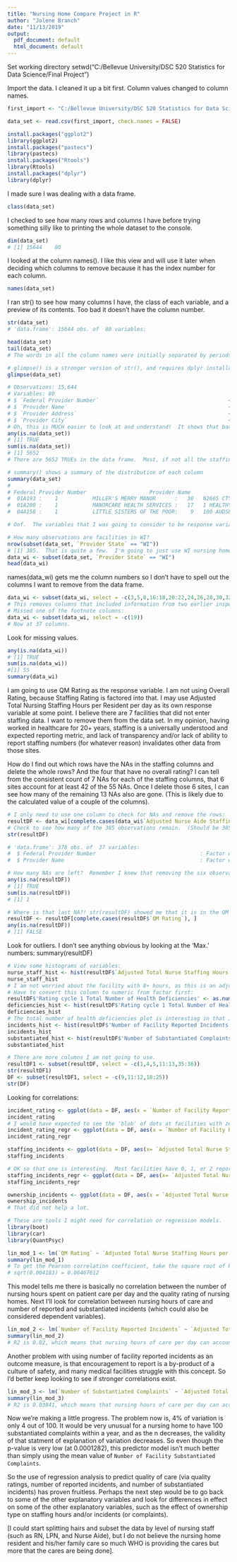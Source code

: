 ---
title: "Nursing Home Compare Project in R"
author: "Jolene Branch"
date: "11/13/2019"
output:
  pdf_document: default
  html_document: default
---

Set working directory
setwd("C:/Bellevue University/DSC 520 Statistics for Data Science/Final Project")

Import the data.  I cleaned it up a bit first.  Column values changed to column names.
```{r import}
first_import <- "C:/Bellevue University/DSC 520 Statistics for Data Science/Final Project/Provider info from Nursing Home Compare, via Kaggle.csv"

data_set <- read.csv(first_import, check.names = FALSE)
```

```{r install_pkgs}
install.packages("ggplot2")
library(ggplot2)
install.packages("pastecs")
library(pastecs)
install.packages("Rtools")
library(Rtools)
install.packages("dplyr")
library(dplyr)
```

I made sure I was dealing with a data frame.
```{r class}
class(data_set)
```
I checked to see how many rows and columns I have before trying something silly like to printing the whole dataset to the console.
```{r dim}
dim(data_set)
# [1] 15644    80
```
I looked at the column names().  I like this view and will use it later when deciding which columns to remove because it has the index number for each column.
```{r names}
names(data_set)
```
I ran str() to see how many columns I have, the class of each variable, and a preview of its contents.  Too bad it doesn't have the column number.
```{r structure}
str(data_set)
# 'data.frame':	15644 obs. of  80 variables:
```

```{r headtail}
head(data_set)
tail(data_set)
# The words in all the column names were initially separated by periods.  Using check.names within the read.csv() when importing the data got rid of the periods, but I wasn't sure if spaces within column names were OK at this point in the data frame.  Stack Overflow says I need to refer to column names that have spaces by wrapping them with backticks.  i.e. data_set$`column name`
```

```{r glimpse}
# glimpse() is a stronger version of str(), and requires dplyr installattion.
glimpse(data_set)

# Observations: 15,644
# Variables: 80
# $ `Federal Provider Number`                                         <fct> 15009, 15010, 15012, 150...
# $ `Provider Name`                                                   <fct> "BURNS NURSING HOME, INC...
# $ `Provider Address`                                                <fct> "701 MONROE STREET NW", ...
# $ `Provider City`                                                   <fct> RUSSELLVILLE, SYLACAUGA,...
# Oh, this is MUCH easier to look at and understand!  It shows that backticks are already wrapped around my column names, except for the five that I couldn't change from column names to variable names.  There are too many rows to visually check for N/As, so to see if there are any N/As anywhere in the data set I used is.na().
any(is.na(data_set))
# [1] TRUE
sum(is.na(data_set)) 
# [1] 5652
# There are 5652 TRUEs in the data frame.  Most, if not all the staffing variables have N/As, but they all seem to have the same sum of N/As, (probably because the same 394 facilities did not enter staffing numbers for any of their levels of nursing staff), so maybe no need to start thinking about omitting any data unless I simply omit the observations of the nursing homes with any N/As.
```

```{R summary}
# summary() shows a summary of the distribution of each column
summary(data_set)
# 
# Federal Provider Number                    Provider Name                 Provider Address
#  01A193 :    1           MILLER'S MERRY MANOR      :   30   N2665 CTY RD QQ       :    4  
#  01A208 :    1           MANORCARE HEALTH SERVICES :   17   1 HEALTHY WAY         :    2  
#  04A158 :    1           LITTLE SISTERS OF THE POOR:    9   100 AUDSLEY DRIVE     :    2  

# Oof.  The variables that I was going to consider to be response variables all seem to have super low medians and means.  Like 0.9s and 1.0s.  (These are things like count of fines, count of facility reported incidents, and count of substantiated complaints).  I learned that Rating Cycle 1 is the most recent.  That is the one I will use.
```

```{r WI_count}
# How many observations are facilities in WI?
nrow(subset(data_set, `Provider State` == "WI"))
# [1] 385.  That is quite a few.  I'm going to just use WI nursing homes for my analysis.
data_wi <- subset(data_set, `Provider State` == "WI")
head(data_wi)
```
names(data_wi) gets me the column numbers so I don't have to spell out the columns I want to remove from the data frame.
```{r remove_old_ratings}
data_wi <- subset(data_wi, select = -c(3,5,8,16:18,20:22,24,26,28,30,32,34,35:44,57:72,80))
# This removes columns that included information from two earlier inspections, leaving me only the most recent one.  While I'm at it, I should remove the five columns with no data definitions in the metadata file, as I won't be able to use them anyway.   Reported staffing numbers are not needed if the calculations use the adjusted staffing numbers.  Footnote columns are not needed because I cannot find the key for the footnotes on the source website.  State is not needed because I already filtered the whole thing by the state of WI...  That brings me to 38 columns.
# Missed one of the footnote columns:
data_wi <- subset(data_wi, select = -c(19))
# Now at 37 columns.
```
Look for missing values.
```{r values_missing}
any(is.na(data_wi))
# [1] TRUE
sum(is.na(data_wi))
#[1] 55
summary(data_wi)
```

I am going to use QM Rating as the response variable.  I am not using Overall Rating, because Staffing Rating is factored into that.  I may use Adjusted Total Nursing Staffing Hours per Resident per day as its own response variable at some point.  I believe there are 7 facilities that did not enter staffing data.  I want to remove them from the data set.  In my opinion, having worked in healthcare for 20+ years, staffing is a universally understood and expected reporting metric, and lack of transparency and/or lack of ability to report staffing numbers (for whatever reason) invalidates other data from those sites.

How do I find out which rows have the NAs in the staffing columns and delete the whole rows?  And the four that have no overall rating?  I can tell from the consistent count of 7 NAs for each of the staffing columns, that 6 sites account for at least 42 of the 55 NAs.  Once I delete those 6 sites, I can see how many of the remaining 13 NAs also are gone.  (This is likely due to the calculated value of a couple of the columns).

```{r remove_staffing_nonreporters}
# I only need to use one column to check for NAs and remove the rows:
resultDF <- data_wi[complete.cases(data_wi$`Adjusted Nurse Aide Staffing Hours per Resident per Day`), ]
# Check to see how many of the 385 observations remain.  (Should be 385 - 7).
str(resultDF)

# 'data.frame':	378 obs. of  37 variables:
#  $ Federal Provider Number                                 : Factor w/ 15644 levels "01A193","01A208",..: 12634 12635 12636 12637 12638 12639 12640 12641 12642 12643 ...
#  $ Provider Name                                           : Factor w/ 15335 levels "15 CRAIGSIDE",..: 8092 3368 14224 7704 8251 6775 1156 3625 3683 14500 ...
```

```{r NA_check}
# How many NAs are left?  Remember I knew that removing the six observations that hadn't included their staffing data would result in some of the remaining 13 derived columns' NAs to be removed as well.
any(is.na(resultDF))
# [1] TRUE
sum(is.na(resultDF))
# [1] 1
```

```{r last_NA}
# Where is that last NA?! str(resultDF) showed me that it is in the QM Rating column.  That is my response variable, so if any observation has an NA in that column, I don't want it in my dataset anyway.  This removes that observation:
resultDF <- resultDF[complete.cases(resultDF$`QM Rating`), ]
any(is.na(resultDF))
# [1] FALSE
```

Look for outliers.  I don't see anything obvious by looking at the 'Max.' numbers:
summary(resultDF)

```{r histograms}
# View some histograms of variables:
nurse_staff_hist <- hist(resultDF$`Adjusted Total Nurse Staffing Hours per Resident per Day`) + ggtitle("Frequency of Nurse Staffing HPPD")
nurse_staff_hist
# I am not worried about the facility with 8+ hours, as this is an adjusted measure, and none of the individual categories of nursing staff had any obvious outliers.
# Have to convert this column to numeric from factor first:
resultDF$'Rating cycle 1 Total Number of Health Deficiencies' <- as.numeric(resultDF$'Rating cycle 1 Total Number of Health Deficiencies')
deficiencies_hist <- hist(resultDF$'Rating cycle 1 Total Number of Health Deficiencies')
deficiencies_hist
# The total number of health deficiencies plot is interesting in that it is bimodal. At some point it would be good to figure out if I can subset this data set one more time.
incidents_hist <- hist(resultDF$'Number of Facility Reported Incidents')
incidents_hist
substantiated_hist <- hist(resultDF$'Number of Substantiated Complaints')
substantiated_hist
```

```{r remove_more}
# There are more columns I am not going to use.
resultDF1 <- subset(resultDF, select = -c(1,4,5,11:13,35:36))
str(resultDF1)
DF <- subset(resultDF1, select = -c(9,11:12,18:25))
str(DF)
```
Looking for correlations:
```{r correlation_searches}
incident_rating <- ggplot(data = DF, aes(x = `Number of Facility Reported Incidents`, y = `QM Rating`)) + geom_point() + geom_jitter() + ggtitle("Facility Incidents and QM Rating")
incident_rating
# I would have expected to see the 'blob' of dots at facilities with zero reported incidents that received a QM Rating of 5 (which is the best).  What is not as apparent, though, is if facilities with a lot of incidents get lower QM Ratings.  This negative correlation can be visualized by adding a regression line.
incident_rating_regr <- ggplot(data = DF, aes(x = `Number of Facility Reported Incidents`, y = `QM Rating`)) + geom_point() + geom_jitter() + geom_smooth(method = "lm", se = FALSE) + ggtitle("Facility Incidents and QM Rating")
incident_rating_regr

staffing_incidents <- ggplot(data = DF, aes(x= `Adjusted Total Nurse Staffing Hours per Resident per Day`, y = `Number of Facility Reported Incidents`)) + geom_point() + geom_jitter() + ggtitle("Nursing HPPD and Number of Facility Incidents")
staffing_incidents

# OK so that one is interesting.  Most facilities have 0, 1, or 2 reported incidents.  Although I created a scatterplot, it looks like a histogram that trails to the right.  This is starting to look like more nurse staffing hours per Resident per Day might be negatively correlated with number of facility reported incidents.  The scatterplot kind of hints at a negative correlation.  The number of facilities with zero reported incidents is either skew or noise. The regression line does not add much understanding, expect that it is a negative correlation, which would be expected.
staffing_incidents_regr <- ggplot(data = DF, aes(x= `Adjusted Total Nurse Staffing Hours per Resident per Day`, y = `Number of Facility Reported Incidents`)) + geom_point() + geom_jitter() + ggtitle("Nursing HPPD and Number of Facility Incidents") + geom_smooth(method = "lm", se = FALSE)
staffing_incidents_regr

ownership_incidents <- ggplot(data = DF, aes(x = `Adjusted Total Nurse Staffing Hours per Resident per Day`, y = `Number of Facility Reported Incidents`)) + geom_point(aes(color = `Ownership Type`)) + geom_jitter() + ggtitle("Incidents By Staffing Numbers")
ownership_incidents
# That did not help a lot.
```

```{r load_more}
# These are tools I might need for correlation or regression models.
library(boot)
library(car)
library(QuantPsyc)
```

```{r lm}
lin_mod_1 <- lm(`QM Rating` ~ `Adjusted Total Nurse Staffing Hours per Resident per Day`, data = DF)
summary(lin_mod_1)
# To get the Pearson correlation coefficient, take the square root of R2, which came from summary(lin_mod_1).
# sqrt(0.004183) = 0.06467612
```
This model tells me there is basically no correlation between the number of nursing hours spent on patient care per day and the quality rating of nursing homes.  Next I'll look for correlation between nursing hours of care and number of reported and substantiated incidents (which could also be considered dependent variables).

```{r lm_incidents}
lin_mod_2 <- lm(`Number of Facility Reported Incidents` ~ `Adjusted Total Nurse Staffing Hours per Resident per Day`, data = DF)
summary(lin_mod_2)
# R2 is 0.02, which means that nursing hours of care per day can account for 2% of variation in number of facility reported incidents.  Even though the p value is quite low (at 0.00568), this predictor model isn't much better than simply using the mean value of `Number of Facility Reported Incidents`.
```
Another problem with using number of facility reported incidents as an outcome measure, is that encouragement to report is a by-product of a culture of safety, and many medical facilities struggle with this concept.  So I'd better keep looking to see if stronger correlations exist.

```{r lm_incidents_3}
lin_mod_3 <- lm(`Number of Substantiated Complaints` ~ `Adjusted Total Nurse Staffing Hours per Resident per Day`, data = DF)
summary(lin_mod_3)
# R2 is 0.03841, which means that nursing hours of care per day can account for about 4% of variation in number of substantiated complaints.
```
Now we're making a little progress.  The problem now is, 4% of variation is only 4 out of 100.  It would be very unusual for a nursing home to have 100 substantiated complaints within a year, and as the n decreases, the validity of that statment of explanation of variation decreases.  So even though the p-value is very low (at 0.0001282), this predictor model isn't much better than simply using the mean value of `Number of Facility Substantiated Complaints`.

So the use of regression analysis to predict quality of care (via quality ratings, number of reported incidents, and number of substantiated incidents) has proven fruitless.  Perhaps the next step would be to go back to some of the other explanatory variables and look for differences in effect on some of the other explanatory variables, such as the effect of ownership type on staffing hours and/or incidents (or complaints).

[I could start splitting hairs and subset the data by level of nursing staff (such as RN, LPN, and Nurse Aide), but I do not believe the nursing home resident and his/her family care so much WHO is providing the cares but more that the cares are being done].

